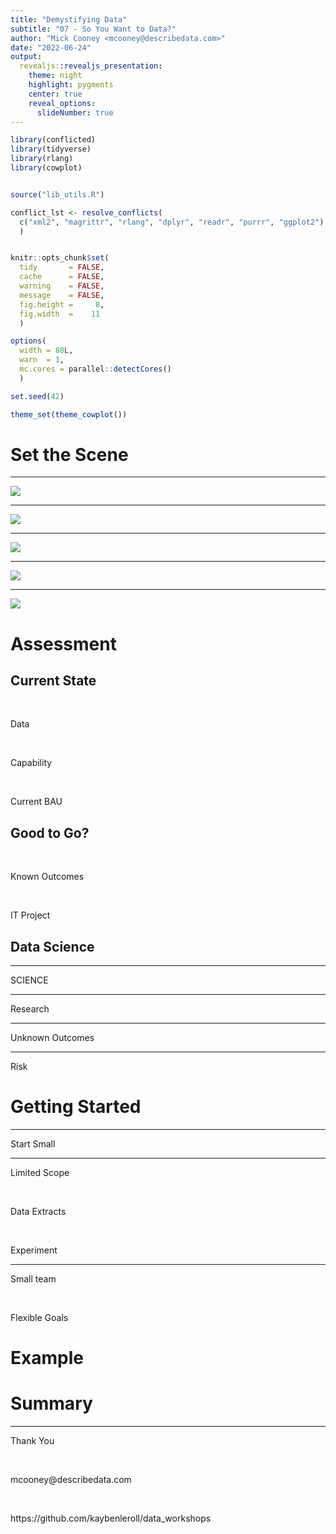 ```yaml
---
title: "Demystifying Data"
subtitle: "07 - So You Want to Data?"
author: "Mick Cooney <mcooney@describedata.com>"
date: "2022-06-24"
output:
  revealjs::revealjs_presentation:
    theme: night
    highlight: pygments
    center: true
    reveal_options:
      slideNumber: true
---
```


```r
library(conflicted)
library(tidyverse)
library(rlang)
library(cowplot)


source("lib_utils.R")

conflict_lst <- resolve_conflicts(
  c("xml2", "magrittr", "rlang", "dplyr", "readr", "purrr", "ggplot2")
  )


knitr::opts_chunk$set(
  tidy       = FALSE,
  cache      = FALSE,
  warning    = FALSE,
  message    = FALSE,
  fig.height =     8,
  fig.width  =    11
  )

options(
  width = 80L,
  warn  = 1,
  mc.cores = parallel::detectCores()
  )

set.seed(42)

theme_set(theme_cowplot())
```


# Set the Scene

---

![](img/data_new_oil.png)

---

![](img/leeroy.png)

---

![](img/bacon_studio.jpg)

---

![](img/churchill_planning.png)

---

![](img/chemical_brothers.png)


# Assessment

## Current State

\

Data

\

Capability

\

Current BAU


## Good to Go?

\

Known Outcomes

\

IT Project


## Data Science

---

SCIENCE

---

Research

---

Unknown Outcomes

---

Risk


# Getting Started

---

Start Small

---

Limited Scope

\

Data Extracts

\

Experiment

---

Small team

\

Flexible Goals



# Example


# Summary

---

Thank You

\

mcooney@describedata.com

\

https://github.com/kaybenleroll/data_workshops
